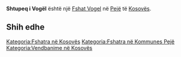 {{Fshat në Kosovës
 | Emri                = Shtupeq i Vogël
| sqi_N_name = Shtupeq i Vogël
| sqi_N_FULL_NAME_RO = Shtupeq i Vogël
| sqi_N_FULL_NAME_ND_RO = Shtupeq i Vogel
| sqi_N_SORT_NAME_RG = SHTUPEQIVOGEL
| sqi_N_FULL_NAME_RG = Shtupeq i Vogël
| sqi_N_FULL_NAME_ND_RG = Shtupeq i Vogel
| sqi_V_name = Shtupeli i Vogël
| sqi_V_FULL_NAME_RO = Shtupeli i Vogël Shtuqepi i Vogël Shtuqep i Vogël
| sqi_V_FULL_NAME_ND_RO = Shtupeli i Vogel Shtuqepi i Vogel Shtuqep i Vogel
| sqi_V_SORT_NAME_RG = SHTUPELIIVOGEL SHTUQEPIIVOGEL SHTUQEPIVOGEL
| sqi_V_FULL_NAME_RG = Shtupeli i Vogël Shtuqepi i Vogël Shtuqep i Vogël
| sqi_V_FULL_NAME_ND_RG = Shtupeli i Vogel Shtuqepi i Vogel Shtuqep i Vogel
| srp_N_name = Mali Štupelj
| srp_N_FULL_NAME_RO = Mali Štupelj
| srp_N_FULL_NAME_ND_RO = Mali Stupelj
| srp_N_SORT_NAME_RG = MALISTUPELJ
| srp_N_FULL_NAME_RG = Mali Štupelj
| srp_N_FULL_NAME_ND_RG = Mali Stupelj
| srp_NS_name = Мали Штупељ
| srp_NS_FULL_NAME_RO = Мали Штупељ
| srp_NS_FULL_NAME_ND_RO = Мали Штупељ
| srp_NS_SORT_NAME_RG = МАЛИШТУПЕЉ
| srp_NS_FULL_NAME_RG = Мали Штупељ
| srp_NS_FULL_NAME_ND_RG = Мали Штупељ

 | Emri (Rasa dhanore) = 
 | Figura              = 
 | Shteti              = Kosovo
 | Komuna              = Pejë
 | Kodi postar         = 
 | Sipërfaqja          = 

 | Popullsia           = 

 | Regj. i popullsisë  = 
 | Dend. e popullsisë  = 
 | Faqja zyrtare       = 
 <!--- Koordinatat ----> 
 | Gjerësia            = 42.672778
 | Gjatësia            = 20.207222
 | Lartësia            = 
}}
'''Shtupeq i Vogël''' është një [[Fshat Vogel]] në [[Pejë]] të [[Kosovës]].

<!-- == Gjeografia == -->
<!-- == Historia == -->
<!-- == Demografia == -->
== Shih edhe ==
{{Komuna Pejë}}
{{Kosovo-Administrata-Cung}}

[[Kategoria:Fshatra në Kosovës]]
[[Kategoria:Fshatra në Kommunes Pejë]]
[[Kategoria:Vendbanime në Kosovës]]